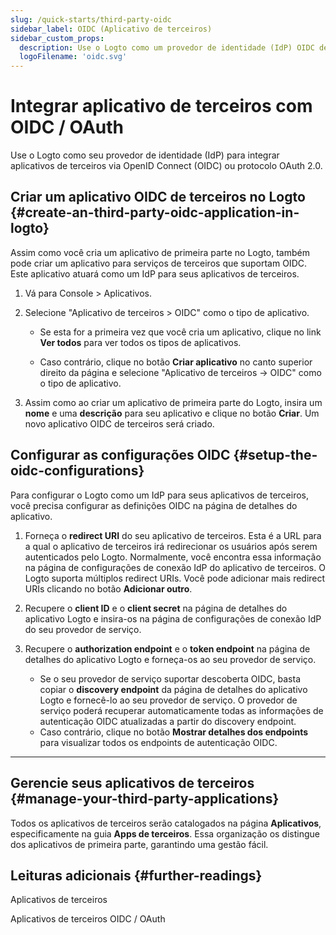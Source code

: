 ```yaml
---
slug: /quick-starts/third-party-oidc
sidebar_label: OIDC (Aplicativo de terceiros)
sidebar_custom_props:
  description: Use o Logto como um provedor de identidade (IdP) OIDC de terceiros para seu aplicativo.
  logoFilename: 'oidc.svg'
---
```



# Integrar aplicativo de terceiros com OIDC / OAuth

Use o Logto como seu provedor de identidade (IdP) para integrar aplicativos de terceiros via OpenID Connect (OIDC) ou protocolo OAuth 2.0.

## Criar um aplicativo OIDC de terceiros no Logto \{#create-an-third-party-oidc-application-in-logto}

Assim como você cria um aplicativo de primeira parte no Logto, também pode criar um aplicativo para serviços de terceiros que suportam OIDC. Este aplicativo atuará como um IdP para seus aplicativos de terceiros.

1. Vá para <CloudLink to="/applications">Console > Aplicativos</CloudLink>.

2. Selecione "Aplicativo de terceiros > OIDC" como o tipo de aplicativo.

   - Se esta for a primeira vez que você cria um aplicativo, clique no link **Ver todos** para ver todos os tipos de aplicativos.

   - Caso contrário, clique no botão **Criar aplicativo** no canto superior direito da página e selecione "Aplicativo de terceiros -> OIDC" como o tipo de aplicativo.

3. Assim como ao criar um aplicativo de primeira parte do Logto, insira um **nome** e uma **descrição** para seu aplicativo e clique no botão **Criar**. Um novo aplicativo OIDC de terceiros será criado.

## Configurar as configurações OIDC \{#setup-the-oidc-configurations}

Para configurar o Logto como um IdP para seus aplicativos de terceiros, você precisa configurar as definições OIDC na página de detalhes do aplicativo.

1. Forneça o **redirect URI** do seu aplicativo de terceiros. Esta é a URL para a qual o aplicativo de terceiros irá redirecionar os usuários após serem autenticados pelo Logto. Normalmente, você encontra essa informação na página de configurações de conexão IdP do aplicativo de terceiros. O Logto suporta múltiplos redirect URIs. Você pode adicionar mais redirect URIs clicando no botão **Adicionar outro**.

2. Recupere o **client ID** e o **client secret** na página de detalhes do aplicativo Logto e insira-os na página de configurações de conexão IdP do seu provedor de serviço.

3. Recupere o **authorization endpoint** e o **token endpoint** na página de detalhes do aplicativo Logto e forneça-os ao seu provedor de serviço.

   - Se o seu provedor de serviço suportar descoberta OIDC, basta copiar o **discovery endpoint** da página de detalhes do aplicativo Logto e fornecê-lo ao seu provedor de serviço. O provedor de serviço poderá recuperar automaticamente todas as informações de autenticação OIDC atualizadas a partir do discovery endpoint.
   - Caso contrário, clique no botão **Mostrar detalhes dos endpoints** para visualizar todos os endpoints de autenticação OIDC.

---

<QuickStartsReference />

## Gerencie seus aplicativos de terceiros \{#manage-your-third-party-applications}

Todos os aplicativos de terceiros serão catalogados na página **Aplicativos**, especificamente na guia **Apps de terceiros**. Essa organização os distingue dos aplicativos de primeira parte, garantindo uma gestão fácil.

## Leituras adicionais \{#further-readings}

<Url href="/integrate-logto/third-party-applications">Aplicativos de terceiros</Url>

<Url href="/integrate-logto/third-party-applications/oidc-oauth-third-party-applications">
  Aplicativos de terceiros OIDC / OAuth
</Url>
